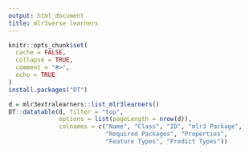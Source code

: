 ```yaml
---
output: html_document
title: mlr3verse learners
---
```


```r
knitr::opts_chunk$set(
  cache = FALSE,
  collapse = TRUE,
  comment = "#>",
  echo = TRUE
)
install.packages("DT")
```

```r
d = mlr3extralearners::list_mlr3learners()
DT::datatable(d, filter = "top",
              options = list(pageLength = nrow(d)),
              colnames = c("Name", "Class", "ID", "mlr3 Package",
                           "Required Packages", "Properties",
                           "Feature Types", "Predict Types"))
```

